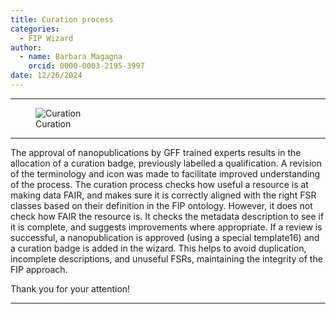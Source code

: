 ```yaml
---
title: Curation process
categories:
  - FIP Wizard
author: 
  - name: Barbara Magagna
    orcid: 0000-0003-2195-3997
date: 12/26/2024
---
```


------------------------------------------------------------------------

![Curation](GFFcurated.svg)

------------------------------------------------------------------------

The approval of nanopublications by GFF trained experts results in the allocation of a curation badge, previously labelled a qualification. A revision of the terminology and icon was made to facilitate improved understanding of the process. 
The curation process checks how useful a resource is at making data FAIR, and makes sure it is correctly aligned with the right FSR classes based on their definition in the FIP ontology. 
However, it does not check how FAIR the resource is. It checks the metadata description to see if it is complete, and suggests improvements where appropriate. 
If a review is successful, a nanopublication is approved (using a special template16) and a curation badge is added in the wizard. 
This helps to avoid duplication, incomplete descriptions, and unuseful FSRs, maintaining the integrity of the FIP approach.


Thank you for your attention!

------------------------------------------------------------------------
